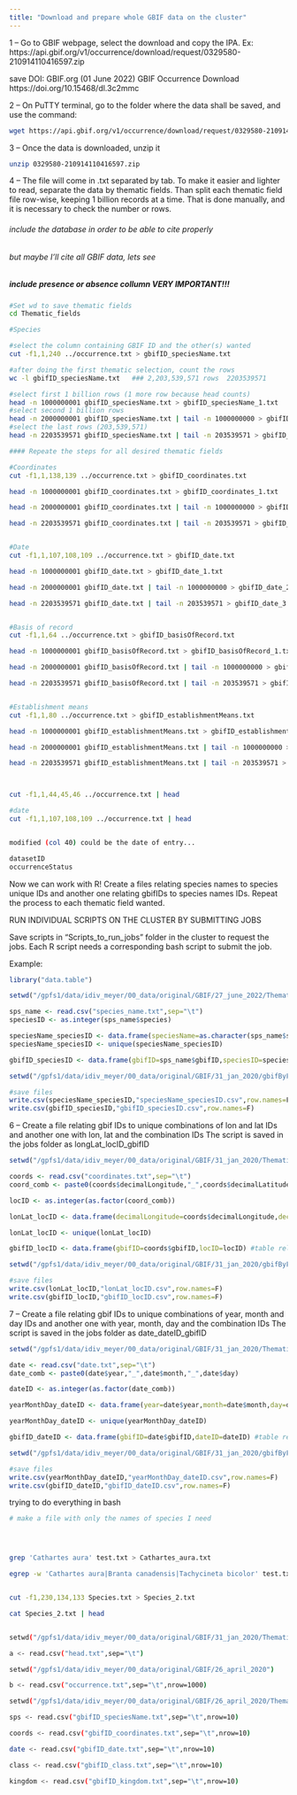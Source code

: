 ```yaml
---
title: "Download and prepare whole GBIF data on the cluster"
---
```


1 – Go to GBIF webpage, select the download and copy the IPA. 
Ex: https://api.gbif.org/v1/occurrence/download/request/0329580-210914110416597.zip

save DOI: GBIF.org (01 June 2022) GBIF Occurrence Download https://doi.org/10.15468/dl.3c2mmc 

2 – On PuTTY terminal, go to the folder where the data shall be saved, and use the command: 

```bash
wget https://api.gbif.org/v1/occurrence/download/request/0329580-210914110416597.zip
```

3 – Once the data is downloaded, unzip it

```bash
unzip 0329580-210914110416597.zip
```


4 – The file will come in .txt separated by tab. To make it easier and lighter to read, separate the data by thematic fields. Than split each thematic field file row-wise, keeping 1 billion records at a time. That is done manually, and it is necessary to check the number or rows.

###### include the database in order to be able to cite properly
###### but maybe I'll cite all GBIF data, lets see

##### include presence or absence collumn VERY IMPORTANT!!!

```bash
#Set wd to save thematic fields
cd Thematic_fields

#Species

#select the column containing GBIF ID and the other(s) wanted 
cut -f1,1,240 ../occurrence.txt > gbifID_speciesName.txt

#after doing the first thematic selection, count the rows
wc -l gbifID_speciesName.txt   ### 2,203,539,571 rows  2203539571

#select first 1 billion rows (1 more row because head counts)
head -n 1000000001 gbifID_speciesName.txt > gbifID_speciesName_1.txt
#select second 1 billion rows
head -n 2000000001 gbifID_speciesName.txt | tail -n 1000000000 > gbifID_speciesName_2.txt
#select the last rows (203,539,571)
head -n 2203539571 gbifID_speciesName.txt | tail -n 203539571 > gbifID_speciesName_3.txt

#### Repeate the steps for all desired thematic fields

#Coordinates
cut -f1,1,138,139 ../occurrence.txt > gbifID_coordinates.txt 

head -n 1000000001 gbifID_coordinates.txt > gbifID_coordinates_1.txt

head -n 2000000001 gbifID_coordinates.txt | tail -n 1000000000 > gbifID_coordinates_2.txt

head -n 2203539571 gbifID_coordinates.txt | tail -n 203539571 > gbifID_coordinates_3.txt


#Date
cut -f1,1,107,108,109 ../occurrence.txt > gbifID_date.txt

head -n 1000000001 gbifID_date.txt > gbifID_date_1.txt

head -n 2000000001 gbifID_date.txt | tail -n 1000000000 > gbifID_date_2.txt

head -n 2203539571 gbifID_date.txt | tail -n 203539571 > gbifID_date_3.txt


#Basis of record
cut -f1,1,64 ../occurrence.txt > gbifID_basisOfRecord.txt

head -n 1000000001 gbifID_basisOfRecord.txt > gbifID_basisOfRecord_1.txt

head -n 2000000001 gbifID_basisOfRecord.txt | tail -n 1000000000 > gbifID_basisOfRecord_2.txt

head -n 2203539571 gbifID_basisOfRecord.txt | tail -n 203539571 > gbifID_basisOfRecord_3.txt


#Establishment means
cut -f1,1,80 ../occurrence.txt > gbifID_establishmentMeans.txt

head -n 1000000001 gbifID_establishmentMeans.txt > gbifID_establishmentMeans_1.txt

head -n 2000000001 gbifID_establishmentMeans.txt | tail -n 1000000000 > gbifID_establishmentMeans_2.txt

head -n 2203539571 gbifID_establishmentMeans.txt | tail -n 203539571 > gbifID_establishmentMeans_3.txt



cut -f1,1,44,45,46 ../occurrence.txt | head

#date
cut -f1,1,107,108,109 ../occurrence.txt | head


modified (col 40) could be the date of entry...

datasetID 
occurrenceStatus


```

Now we can work with R! Create a files relating species names to species unique IDs and another one relating gbifIDs to species names IDs. Repeat the process to each thematic field wanted.

RUN INDIVIDUAL SCRIPTS ON THE CLUSTER BY SUBMITTING JOBS

Save scripts in "Scripts_to_run_jobs" folder in the cluster to request the jobs. Each R script needs a corresponding bash script to submit the job.




#######################################



Example:

```r
library("data.table")

setwd("/gpfs1/data/idiv_meyer/00_data/original/GBIF/27_june_2022/Thematic_fields")

sps_name <- read.csv("species_name.txt",sep="\t")
speciesID <- as.integer(sps_name$species)

speciesName_speciesID <- data.frame(speciesName=as.character(sps_name$species),speciesID=as.numeric(speciesID))
speciesName_speciesID <- unique(speciesName_speciesID)

gbifID_speciesID <- data.frame(gbifID=sps_name$gbifID,speciesID=speciesID) #table relating GBIF and species IDs

setwd("/gpfs1/data/idiv_meyer/00_data/original/GBIF/31_jan_2020/gbifByField")

#save files
write.csv(speciesName_speciesID,"speciesName_speciesID.csv",row.names=F)
write.csv(gbifID_speciesID,"gbifID_speciesID.csv",row.names=F)

```


6 – Create a file relating gbif IDs to unique combinations of lon and lat IDs and another one with lon, lat and the combination IDs
The script is saved in the jobs folder as longLat_locID_gbifID

```r
setwd("/gpfs1/data/idiv_meyer/00_data/original/GBIF/31_jan_2020/Thematic_fields")

coords <- read.csv("coordinates.txt",sep="\t")
coord_comb <- paste0(coords$decimalLongitude,"_",coords$decimalLatitude)

locID <- as.integer(as.factor(coord_comb))

lonLat_locID <- data.frame(decimalLongitude=coords$decimalLongitude,decimalLatitude=coords$decimalLatitude,locID=locID)

lonLat_locID <- unique(lonLat_locID)

gbifID_locID <- data.frame(gbifID=coords$gbifID,locID=locID) #table relating GBIF and loc IDs

setwd("/gpfs1/data/idiv_meyer/00_data/original/GBIF/31_jan_2020/gbifByField")

#save files
write.csv(lonLat_locID,"lonLat_locID.csv",row.names=F)
write.csv(gbifID_locID,"gbifID_locID.csv",row.names=F)
```

7 – Create a file relating gbif IDs to unique combinations of year, month and day IDs and another one with year, month, day and the combination IDs
The script is saved in the jobs folder as date_dateID_gbifID

```r
setwd("/gpfs1/data/idiv_meyer/00_data/original/GBIF/31_jan_2020/Thematic_fields")

date <- read.csv("date.txt",sep="\t")
date_comb <- paste0(date$year,"_",date$month,"_",date$day)

dateID <- as.integer(as.factor(date_comb))

yearMonthDay_dateID <- data.frame(year=date$year,month=date$month,day=date$day,dateID=dateID)

yearMonthDay_dateID <- unique(yearMonthDay_dateID)

gbifID_dateID <- data.frame(gbifID=date$gbifID,dateID=dateID) #table relating GBIF and loc IDs

setwd("/gpfs1/data/idiv_meyer/00_data/original/GBIF/31_jan_2020/gbifByField")

#save files
write.csv(yearMonthDay_dateID,"yearMonthDay_dateID.csv",row.names=F)
write.csv(gbifID_dateID,"gbifID_dateID.csv",row.names=F)
```




#######  trying to do everything in bash


```bash

# make a file with only the names of species I need




grep 'Cathartes aura' test.txt > Cathartes_aura.txt

egrep -w 'Cathartes aura|Branta canadensis|Tachycineta bicolor' test.txt > Species.txt


cut -f1,230,134,133 Species.txt > Species_2.txt

cat Species_2.txt | head


setwd("/gpfs1/data/idiv_meyer/00_data/original/GBIF/31_jan_2020/Thematic_fields")

a <- read.csv("head.txt",sep="\t")

setwd("/gpfs1/data/idiv_meyer/00_data/original/GBIF/26_april_2020")

b <- read.csv("occurrence.txt",sep="\t",nrow=1000)

setwd("/gpfs1/data/idiv_meyer/00_data/original/GBIF/26_april_2020/Thematic_fields")

sps <- read.csv("gbifID_speciesName.txt",sep="\t",nrow=10)

coords <- read.csv("gbifID_coordinates.txt",sep="\t",nrow=10)

date <- read.csv("gbifID_date.txt",sep="\t",nrow=10)

class <- read.csv("gbifID_class.txt",sep="\t",nrow=10)

kingdom <- read.csv("gbifID_kingdom.txt",sep="\t",nrow=10)

```

